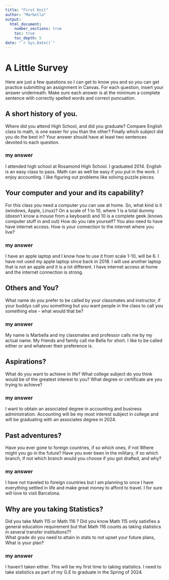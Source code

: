 ```yaml
---
title: "First Knit"
author: "Marbella"
output: 
  html_document:
    number_sections: true
    toc: true
    toc_depth: 5
date: "`r Sys.Date()`"   
---
```


# A Little Survey

Here are just a few questions so I can get to know you and so you can get practice submitting an assignment in Canvas.  For each question, insert your answer underneath. Make sure each answer is at the minimum a complete sentence with correctly spelled words and correct puncuation. 

## A short history of you.  
Where did you attend High School, and did you graduate? Compare English class to math, is one easier for you than the other? Finally which subject did you do the best in? Your answer should have at least two sentences devoted to each question.  
  
### my answer     
I attended high school at Rosamond High School. I graduated 2014. English is an easy class to pass.  Math can as well be easy if you put in the work. I enjoy accounting. I like figuring out problems like solving puzzle pieces.   

     


## Your computer and your and its capability?  
 For this class  you need a computer you can use at home.  So, what kind is it (windows, Apple, Linux)?  On a scale of 1 to 10, where 1 is a total dummy (doesn't know a mouse from a keyboard) and 10 is a complete geek (knows computer stuff in and out) How do you rate yourself?  You also need to have have internet access. How is your connection to the internet where you live?

### my answer   
 I have an apple laptop and I know how to use it from scale 1-10, will be 6. I have not used my apple laptop since back in 2018. I will use another laptop that is not an apple and it is a lot different. I have internet access at home and the internet connection is strong. 
   

## Others and You?   
What name do you prefer to be called by your classmates and instructor, if your buddys call you something but you want people in the class to call you something else - what would that be? 

### my answer     
  My name is Marbella and my classmates and professor calls me by my actual name. My friends and family call me Bella for short. I like to be called either or and whatever their preference is.
 




## Aspirations?   
What do you want to achieve in life?  What college subject do you think would be of the greatest interest to you? What degree or certificate are you trying to achieve?

### my answer     
 I want to obtain an associated degree in accounting and business administration. Accounting will be my most interest subject in college and will be graduating with an associates degree in 2024.
   
 




## Past adventures?  
Have you ever gone to foreign countries, if so which ones, if not Where might you go in the future?  Have you ever been in the military, if so which branch, if not which branch would you choose if you got drafted, and why?

### my answer     
 I have not traveled to foreign countries but I am planning to once I have everything settled in life and make great money to afford to travel. I for sure will love to visit Barcelona.  
   
  




## Why are you taking Statistics?  
Did you take Math 115 or Math 116 ?  Did you know Math 115 only satisfies a general education requirement but that Math 116 counts as taking statistics in several transfer institutions??  
What grade do you need to attain in stats to not upset your future plans, What is your plan?  
 

### my answer     
 I haven't taken either. This will be my first time to taking statistics. I need to take statistics as part of my G.E to graduate in the Spring of 2024.  
   
 






  




